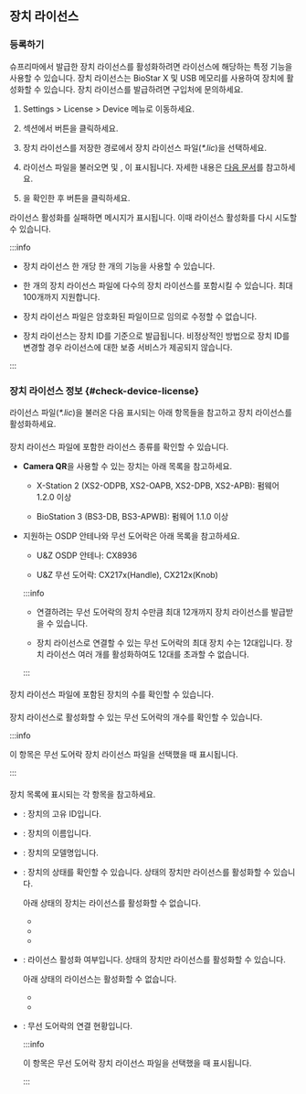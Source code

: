 ## 장치 라이선스

### 등록하기

슈프리마에서 발급한 장치 라이선스를 활성화하려면 라이선스에 해당하는 특정 기능을 사용할 수 있습니다. 장치 라이선스는 BioStar X 및 USB 메모리를 사용하여 장치에 활성화할 수 있습니다. 장치 라이선스를 발급하려면 구입처에 문의하세요.

1. <Cmd>Settings</Cmd> > <IcLicense/> <Cmd>License</Cmd> > <Cmd>Device</Cmd> 메뉴로 이동하세요.

1. <Cmd sid='setting.server.license.device' /> 섹션에서 <Cmd sid='user.list.csvImport.browse' /> 버튼을 클릭하세요.

1. 장치 라이선스를 저장한 경로에서 장치 라이선스 파일(*\*.lic*)을 선택하세요.

1. 라이선스 파일을 불러오면 <Cmd sid='setting.server.license.name' /> 및 <Cmd sid='setting.server.license.device.count' />, <Cmd sid='setting.server.license.device.list' />이 표시됩니다. 자세한 내용은 [다음 문서](#check-device-license)를 참고하세요.

1. <Cmd sid='setting.server.license.device.list' />을 확인한 후 <Cmd sid='setting.server.license.button.activate' /> 버튼을 클릭하세요.

라이선스 활성화를 실패하면 메시지가 표시됩니다. 이때 라이선스 활성화를 다시 시도할 수 있습니다.

:::info

* 장치 라이선스 한 개당 한 개의 기능을 사용할 수 있습니다.

* 한 개의 장치 라이선스 파일에 다수의 장치 라이선스를 포함시킬 수 있습니다. 최대 100개까지 지원합니다.

* 장치 라이선스 파일은 암호화된 파일이므로 임의로 수정할 수 없습니다.

* 장치 라이선스는 장치 ID를 기준으로 발급됩니다. 비정상적인 방법으로 장치 ID를 변경할 경우 라이선스에 대한 보증 서비스가 제공되지 않습니다.

:::

### 장치 라이선스 정보 {#check-device-license}

라이선스 파일(*\*.lic*)을 불러온 다음 표시되는 아래 항목들을 참고하고 장치 라이선스를 활성화하세요.

#### <Cmd sid='setting.server.license.name' />

장치 라이선스 파일에 포함한 라이선스 종류를 확인할 수 있습니다.

* **Camera QR**을 사용할 수 있는 장치는 아래 목록을 참고하세요.

  * X-Station 2 (XS2-ODPB, XS2-OAPB, XS2-DPB, XS2-APB): 펌웨어 1.2.0 이상

  * BioStation 3 (BS3-DB, BS3-APWB): 펌웨어 1.1.0 이상

* 지원하는 OSDP 안테나와 무선 도어락은 아래 목록을 참고하세요.

  * U&Z OSDP 안테나: CX8936

  * U&Z 무선 도어락: CX217x(Handle), CX212x(Knob)

  :::info

  * 연결하려는 무선 도어락의 장치 수만큼 최대 12개까지 장치 라이선스를 발급받을 수 있습니다.

  * 장치 라이선스로 연결할 수 있는 무선 도어락의 최대 장치 수는 12대입니다. 장치 라이선스 여러 개를 활성화하여도 12대를 초과할 수 없습니다.

  :::

#### <Cmd sid='setting.server.license.device.count' />

장치 라이선스 파일에 포함된 장치의 수를 확인할 수 있습니다.

#### <Cmd sid='setting.server.license.device.licenseCount' />

장치 라이선스로 활성화할 수 있는 무선 도어락의 개수를 확인할 수 있습니다.

:::info

이 항목은 무선 도어락 장치 라이선스 파일을 선택했을 때 표시됩니다.

:::

#### <Cmd sid='setting.server.license.device.list' />

장치 목록에 표시되는 각 항목을 참고하세요.

* <Cmd sid='setting.server.license.device.id' />: 장치의 고유 ID입니다.

* <Cmd sid='setting.server.license.device.name' />: 장치의 이름입니다.

* <Cmd sid='setting.server.license.device.product' />: 장치의 모델명입니다.

* <Cmd sid='setting.server.license.device.status' />: 장치의 상태를 확인할 수 있습니다. <Cmd sid='setting.server.license.device.list.normal' /> 상태의 장치만 라이선스를 활성화할 수 있습니다.

  아래 상태의 장치는 라이선스를 활성화할 수 없습니다.

  - <Cmd sid='setting.server.license.device.list.disconnected' />

  - <Cmd sid='setting.server.license.device.list.notSupported' />

  - <Cmd sid='setting.server.license.device.list.unregistered' />

* <Cmd sid='setting.server.license.status' />: 라이선스 활성화 여부입니다. <Cmd sid='setting.server.license.device.list.notActivated' /> 상태의 장치만 라이선스를 활성화할 수 있습니다.

  아래 상태의 라이선스는 활성화할 수 없습니다.

  - <Cmd sid='setting.server.license.device.list.notActivated' />

  - <Cmd sid='setting.server.license.device.list.na' />

* <Cmd sid='setting.server.license.device.activatedCount' />: 무선 도어락의 연결 현황입니다.

  :::info

  이 항목은 무선 도어락 장치 라이선스 파일을 선택했을 때 표시됩니다.

  :::